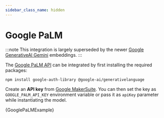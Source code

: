 ```yaml
---
sidebar_class_name: hidden
---
```



# Google PaLM

:::note
This integration is largely superseded by the newer [Google GenerativeAI Gemini](/docs/integrations/chat/google_generativeai) embeddings.
:::

The [Google PaLM API](https://developers.generativeai.google/products/palm) can be integrated by first
installing the required packages:

```bash npm2yarn
npm install google-auth-library @google-ai/generativelanguage
```

Create an **API key** from [Google MakerSuite](https://makersuite.google.com/app/apikey). You can then set
the key as `GOOGLE_PALM_API_KEY` environment variable or pass it as `apiKey` parameter while instantiating
the model.


<CodeBlock language="typescript">{GooglePaLMExample}</CodeBlock>
